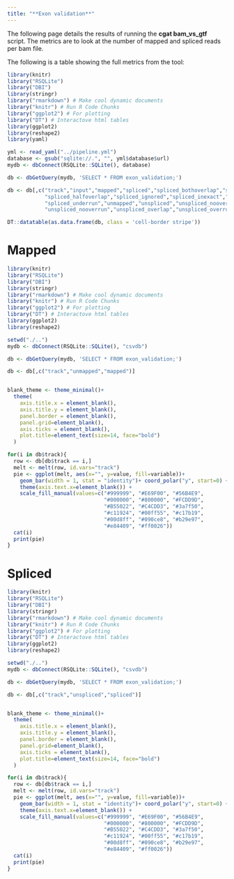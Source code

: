```yaml
---
title: "**Exon validation**"
---
```


The following page details the results of running the **cgat bam_vs_gtf** script. The metrics are to look at the number of mapped and spliced reads per bam file.

The following is a table showing the full metrics from the tool:

```r

library(knitr)
library("RSQLite")
library("DBI")
library(stringr)
library("rmarkdown") # Make cool dynamic documents
library("knitr") # Run R Code Chunks
library("ggplot2") # For plotting
library("DT") # Interactove html tables
library(ggplot2)
library(reshape2)
library(yaml)

yml <- read_yaml("../pipeline.yml")
database <- gsub("sqlite://.", "", yml$database$url)
mydb <- dbConnect(RSQLite::SQLite(), database)

db <- dbGetQuery(mydb, 'SELECT * FROM exon_validation;')

db <- db[,c("track","input","mapped","spliced","spliced_bothoverlap","spliced_exact",      
            "spliced_halfoverlap","spliced_ignored","spliced_inexact","spliced_nooverlap","spliced_overrun",    
            "spliced_underrun","unmapped","unspliced","unspliced_nooverlap",
            "unspliced_nooverrun","unspliced_overlap","unspliced_overrun"  )]

DT::datatable(as.data.frame(db, class = 'cell-border stripe'))

```


# **Mapped**

```r

library(knitr)
library("RSQLite")
library("DBI")
library(stringr)
library("rmarkdown") # Make cool dynamic documents
library("knitr") # Run R Code Chunks
library("ggplot2") # For plotting
library("DT") # Interactove html tables
library(ggplot2)
library(reshape2)

setwd("./..")
mydb <- dbConnect(RSQLite::SQLite(), "csvdb")

db <- dbGetQuery(mydb, 'SELECT * FROM exon_validation;')

db <- db[,c("track","unmapped","mapped")]


blank_theme <- theme_minimal()+
  theme(
    axis.title.x = element_blank(),
    axis.title.y = element_blank(),
    panel.border = element_blank(),
    panel.grid=element_blank(),
    axis.ticks = element_blank(),
    plot.title=element_text(size=14, face="bold")
  )

for(i in db$track){
  row <- db[db$track == i,]
  melt <- melt(row, id.vars="track")
  pie <- ggplot(melt, aes(x="", y=value, fill=variable))+
    geom_bar(width = 1, stat = "identity")+ coord_polar("y", start=0) +  blank_theme +
    theme(axis.text.x=element_blank()) +
    scale_fill_manual(values=c("#999999", "#E69F00", "#56B4E9",
                               "#000000", "#800000", "#FCDD9D",
                               "#B55022", "#C4CDD3", "#3a7f50",
                               "#c11924", "#00ff55", "#c17b19",
                               "#00d8ff", "#090ce8", "#b29e97",
                               "#e84409", "#ff0026"))
  cat(i)
  print(pie)
}

```



# **Spliced**


```r

library(knitr)
library("RSQLite")
library("DBI")
library(stringr)
library("rmarkdown") # Make cool dynamic documents
library("knitr") # Run R Code Chunks
library("ggplot2") # For plotting
library("DT") # Interactove html tables
library(ggplot2)
library(reshape2)

setwd("./..")
mydb <- dbConnect(RSQLite::SQLite(), "csvdb")

db <- dbGetQuery(mydb, 'SELECT * FROM exon_validation;')

db <- db[,c("track","unspliced","spliced")]


blank_theme <- theme_minimal()+
  theme(
    axis.title.x = element_blank(),
    axis.title.y = element_blank(),
    panel.border = element_blank(),
    panel.grid=element_blank(),
    axis.ticks = element_blank(),
    plot.title=element_text(size=14, face="bold")
  )

for(i in db$track){
  row <- db[db$track == i,]
  melt <- melt(row, id.vars="track")
  pie <- ggplot(melt, aes(x="", y=value, fill=variable))+
    geom_bar(width = 1, stat = "identity")+ coord_polar("y", start=0) +  blank_theme +
    theme(axis.text.x=element_blank()) +
    scale_fill_manual(values=c("#999999", "#E69F00", "#56B4E9",
                               "#000000", "#800000", "#FCDD9D",
                               "#B55022", "#C4CDD3", "#3a7f50",
                               "#c11924", "#00ff55", "#c17b19",
                               "#00d8ff", "#090ce8", "#b29e97",
                               "#e84409", "#ff0026"))
  cat(i)
  print(pie)
}

```